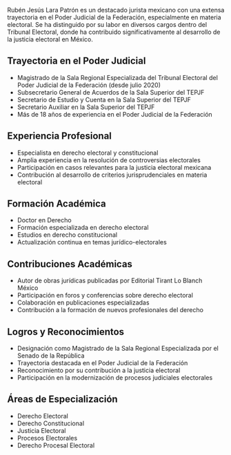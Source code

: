 Rubén Jesús Lara Patrón es un destacado jurista mexicano con una extensa trayectoria en el Poder Judicial de la Federación, especialmente en materia electoral. Se ha distinguido por su labor en diversos cargos dentro del Tribunal Electoral, donde ha contribuido significativamente al desarrollo de la justicia electoral en México.

## Trayectoria en el Poder Judicial

- Magistrado de la Sala Regional Especializada del Tribunal Electoral del Poder Judicial de la Federación (desde julio 2020)
- Subsecretario General de Acuerdos de la Sala Superior del TEPJF
- Secretario de Estudio y Cuenta en la Sala Superior del TEPJF
- Secretario Auxiliar en la Sala Superior del TEPJF
- Más de 18 años de experiencia en el Poder Judicial de la Federación

## Experiencia Profesional

- Especialista en derecho electoral y constitucional
- Amplia experiencia en la resolución de controversias electorales
- Participación en casos relevantes para la justicia electoral mexicana
- Contribución al desarrollo de criterios jurisprudenciales en materia electoral

## Formación Académica

- Doctor en Derecho
- Formación especializada en derecho electoral
- Estudios en derecho constitucional
- Actualización continua en temas jurídico-electorales

## Contribuciones Académicas

- Autor de obras jurídicas publicadas por Editorial Tirant Lo Blanch México
- Participación en foros y conferencias sobre derecho electoral
- Colaboración en publicaciones especializadas
- Contribución a la formación de nuevos profesionales del derecho

## Logros y Reconocimientos

- Designación como Magistrado de la Sala Regional Especializada por el Senado de la República
- Trayectoria destacada en el Poder Judicial de la Federación
- Reconocimiento por su contribución a la justicia electoral
- Participación en la modernización de procesos judiciales electorales

## Áreas de Especialización

- Derecho Electoral
- Derecho Constitucional
- Justicia Electoral
- Procesos Electorales
- Derecho Procesal Electoral
